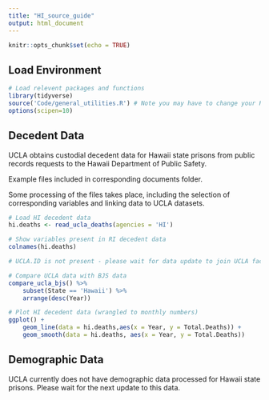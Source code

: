 ```yaml
---
title: "HI_source_guide"
output: html_document
---
```


```r
knitr::opts_chunk$set(echo = TRUE)
```

## Load Environment

```r
# Load relevent packages and functions
library(tidyverse)
source('Code/general_utilities.R') # Note you may have to change your Rmarkdown option for evaluate chunks to project instead of document
options(scipen=10)
```

## Decedent Data

UCLA obtains custodial decedent data for Hawaii state prisons from public records requests to the Hawaii Department of Public Safety.

Example files included in corresponding documents folder. 

Some processing of the files takes place, including the selection of corresponding variables and linking data to UCLA datasets. 

```r
# Load HI decedent data
hi.deaths <- read_ucla_deaths(agencies = 'HI')

# Show variables present in RI decedent data
colnames(hi.deaths)

# UCLA.ID is not present - please wait for data update to join UCLA facility data

# Compare UCLA data with BJS data
compare_ucla_bjs() %>%
    subset(State == 'Hawaii') %>%
    arrange(desc(Year))

# Plot HI decedent data (wrangled to monthly numbers)
ggplot() +
    geom_line(data = hi.deaths,aes(x = Year, y = Total.Deaths)) +
    geom_smooth(data = hi.deaths, aes(x = Year, y = Total.Deaths))

```


## Demographic Data

UCLA currently does not have demographic data processed for Hawaii state prisons. Please wait for the next update to this data. 

